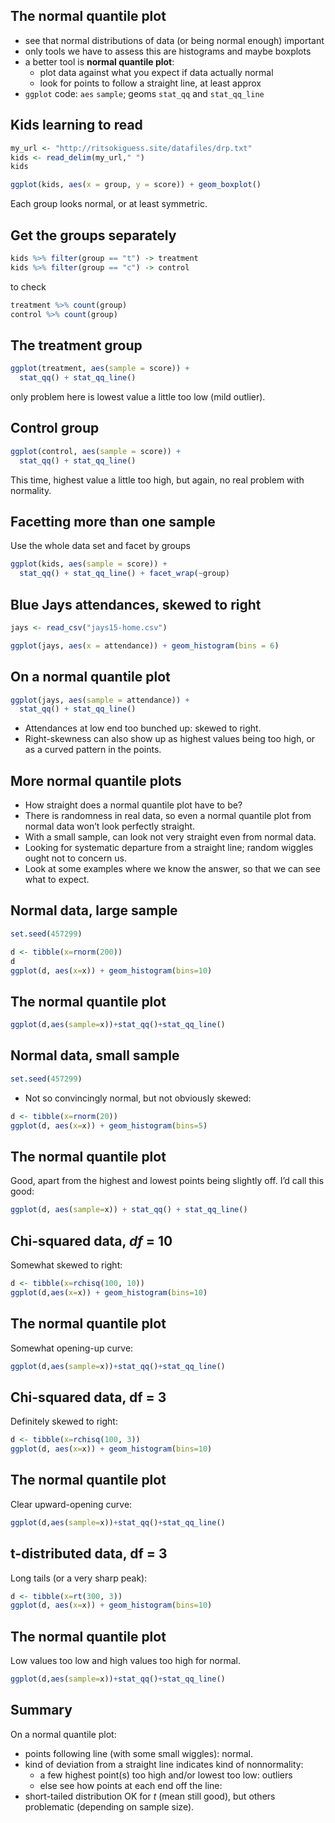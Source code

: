 
## The normal quantile plot

- see that normal distributions of data (or being normal enough) important
- only tools we have to assess this are histograms and maybe boxplots
- a better tool is **normal quantile plot**:
  - plot data against what you expect if data actually normal
  - look for points to follow a straight line, at least approx
- `ggplot` code: `aes` `sample`; geoms `stat_qq` and `stat_qq_line` 
  
## Kids learning to read

```r
my_url <- "http://ritsokiguess.site/datafiles/drp.txt"
kids <- read_delim(my_url," ")
kids
```


```r
ggplot(kids, aes(x = group, y = score)) + geom_boxplot()
```
Each group looks normal, or at least symmetric.

## Get the groups separately

```r
kids %>% filter(group == "t") -> treatment
kids %>% filter(group == "c") -> control
```

to check

```r
treatment %>% count(group)
control %>% count(group)
```

## The treatment group

```r
ggplot(treatment, aes(sample = score)) + 
  stat_qq() + stat_qq_line()
```
only problem here is lowest value a little too low (mild outlier).

## Control group

```r
ggplot(control, aes(sample = score)) + 
  stat_qq() + stat_qq_line()
```

This time, highest value a little too high, but again, no real problem with normality.

## Facetting more than one sample

Use the whole data set and facet by groups

```r
ggplot(kids, aes(sample = score)) + 
  stat_qq() + stat_qq_line() + facet_wrap(~group)
```


## Blue Jays attendances, skewed to right

```r
jays <- read_csv("jays15-home.csv")
```


```r
ggplot(jays, aes(x = attendance)) + geom_histogram(bins = 6)
```

## On a normal quantile plot

```r
ggplot(jays, aes(sample = attendance)) + 
  stat_qq() + stat_qq_line()
```

   
- Attendances at low end too bunched up: skewed to right. 
- Right-skewness can also show up as highest values being too high, or as a curved pattern in the points.

## More normal quantile plots
- How straight does a normal quantile plot have to be?
- There is randomness in real data, so even a normal quantile plot from
normal data won’t look perfectly straight.
- With a small sample, can look not very straight even from normal
data.
- Looking for systematic departure from a straight line; random wiggles
ought not to concern us.
- Look at some examples where we know the answer, so that we can
see what to expect.

## Normal data, large sample

```r
set.seed(457299)
```


```r
d <- tibble(x=rnorm(200))
d
ggplot(d, aes(x=x)) + geom_histogram(bins=10)
```

## The normal quantile plot

```r
ggplot(d,aes(sample=x))+stat_qq()+stat_qq_line()
```

## Normal data, small sample

```r
set.seed(457299)
```

- Not so convincingly normal, but not obviously skewed:


```r
d <- tibble(x=rnorm(20))
ggplot(d, aes(x=x)) + geom_histogram(bins=5)
```


## The normal quantile plot

Good, apart from the highest and lowest points being slightly off. I’d call
this good:


```r
ggplot(d, aes(sample=x)) + stat_qq() + stat_qq_line()
```

## Chi-squared data, *df* = 10

Somewhat skewed to right:

```r
d <- tibble(x=rchisq(100, 10))
ggplot(d,aes(x=x)) + geom_histogram(bins=10)
```



## The normal quantile plot

Somewhat opening-up curve:

```r
ggplot(d,aes(sample=x))+stat_qq()+stat_qq_line()
```


## Chi-squared data, df = 3

Definitely skewed to right:

```r
d <- tibble(x=rchisq(100, 3))
ggplot(d, aes(x=x)) + geom_histogram(bins=10)
```



## The normal quantile plot

Clear upward-opening curve:

```r
ggplot(d,aes(sample=x))+stat_qq()+stat_qq_line()
```



## t-distributed data, df = 3

Long tails (or a very sharp peak):

```r
d <- tibble(x=rt(300, 3))
ggplot(d, aes(x=x)) + geom_histogram(bins=10)
```



## The normal quantile plot

Low values too low and high values too high for normal.

```r
ggplot(d,aes(sample=x))+stat_qq()+stat_qq_line()
```

## Summary

On a normal quantile plot:

- points following line (with some small wiggles): normal.
- kind of deviation from a straight line indicates kind of nonnormality:
  - a few highest point(s) too high and/or lowest too low: outliers
  - else see how points at each end off the line:
  
  \vspace{2ex}
  
  \begin{center}
  
  \begin{tabular}{lcc}
  \hline
  & \multicolumn{2}{c}{High points}\\
  Low points & Too low & too high\\
  \hline
  Too low & Skewed left & Long tails\\
  Too high & Short tails & Skewed right \\
  \hline
  
  \end{tabular}
  
  \end{center}
  
  \vspace{2ex}
  
- short-tailed distribution OK for $t$ (mean still good), but others problematic (depending on sample size).  
